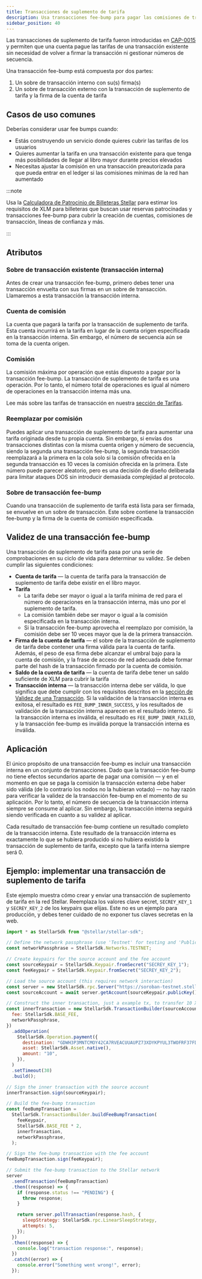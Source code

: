 ```yaml
---
title: Transacciones de suplemento de tarifa
description: Usa transacciones fee-bump para pagar las comisiones de transacción en nombre de otra cuenta sin volver a firmar la transacción.
sidebar_position: 40
---
```



Las transacciones de suplemento de tarifa fueron introducidas en [CAP-0015](https://github.com/stellar/stellar-protocol/blob/master/core/cap-0015.md) y permiten que una cuenta pague las tarifas de una transacción existente sin necesidad de volver a firmar la transacción ni gestionar números de secuencia.

Una transacción fee-bump está compuesta por dos partes:

1. Un sobre de transacción interno con su(s) firma(s)
2. Un sobre de transacción externo con la transacción de suplemento de tarifa y la firma de la cuenta de tarifa

## Casos de uso comunes

Deberías considerar usar fee bumps cuando:

- Estás construyendo un servicio donde quieres cubrir las tarifas de los usuarios
- Quieres aumentar la tarifa en una transacción existente para que tenga más posibilidades de llegar al libro mayor durante precios elevados
- Necesitas ajustar la comisión en una transacción preautorizada para que pueda entrar en el ledger si las comisiones mínimas de la red han aumentado

:::note

Usa la [Calculadora de Patrocinio de Billeteras Stellar](../../../tools/developer-tools/wallets.mdx#stellar-wallet-sponsorship-calculator) para estimar los requisitos de XLM para billeteras que buscan usar reservas patrocinadas y transacciones fee-bump para cubrir la creación de cuentas, comisiones de transacción, líneas de confianza y más.

:::

## Atributos

### Sobre de transacción existente (transacción interna)

Antes de crear una transacción fee-bump, primero debes tener una transacción envuelta con sus firmas en un sobre de transacción. Llamaremos a esta transacción la transacción interna.

### Cuenta de comisión

La cuenta que pagará la tarifa por la transacción de suplemento de tarifa. Esta cuenta incurrirá en la tarifa en lugar de la cuenta origen especificada en la transacción interna. Sin embargo, el número de secuencia aún se toma de la cuenta origen.

### Comisión

La comisión máxima por operación que estás dispuesto a pagar por la transacción fee-bump. La transacción de suplemento de tarifa es una operación. Por lo tanto, el número total de operaciones es igual al número de operaciones en la transacción interna más una.

Lee más sobre las tarifas de transacción en nuestra [sección de Tarifas](../../../learn/fundamentals/fees-resource-limits-metering.mdx).

### Reemplazar por comisión

Puedes aplicar una transacción de suplemento de tarifa para aumentar una tarifa originada desde tu propia cuenta. Sin embargo, si envías dos transacciones distintas con la misma cuenta origen y número de secuencia, siendo la segunda una transacción fee-bump, la segunda transacción reemplazará a la primera en la cola solo si la comisión ofrecida en la segunda transacción es 10 veces la comisión ofrecida en la primera. Este número puede parecer aleatorio, pero es una decisión de diseño deliberada para limitar ataques DOS sin introducir demasiada complejidad al protocolo.

### Sobre de transacción fee-bump

Cuando una transacción de suplemento de tarifa está lista para ser firmada, se envuelve en un sobre de transacción. Este sobre contiene la transacción fee-bump y la firma de la cuenta de comisión especificada.

## Validez de una transacción fee-bump

Una transacción de suplemento de tarifa pasa por una serie de comprobaciones en su ciclo de vida para determinar su validez. Se deben cumplir las siguientes condiciones:

- **Cuenta de tarifa** — la cuenta de tarifa para la transacción de suplemento de tarifa debe existir en el libro mayor.
- **Tarifa**
  - La tarifa debe ser mayor o igual a la tarifa mínima de red para el número de operaciones en la transacción interna, más uno por el suplemento de tarifa.
  - La comisión también debe ser mayor o igual a la comisión especificada en la transacción interna.
  - Si la transacción fee-bump aprovecha el reemplazo por comisión, la comisión debe ser 10 veces mayor que la de la primera transacción.
- **Firma de la cuenta de tarifa** — el sobre de la transacción de suplemento de tarifa debe contener una firma válida para la cuenta de tarifa. Además, el peso de esa firma debe alcanzar el umbral bajo para la cuenta de comisión, y la frase de acceso de red adecuada debe formar parte del hash de la transacción firmado por la cuenta de comisión.
- **Saldo de la cuenta de tarifa** — la cuenta de tarifa debe tener un saldo suficiente de XLM para cubrir la tarifa
- **Transacción interna** — la transacción interna debe ser válida, lo que significa que debe cumplir con los requisitos descritos en la [sección de Validez de una Transacción](../../../learn/fundamentals/transactions/operations-and-transactions.mdx#transaction-and-operation-validity). Si la validación de la transacción interna es exitosa, el resultado es `FEE_BUMP_INNER_SUCCESS`, y los resultados de validación de la transacción interna aparecen en el resultado interno. Si la transacción interna es inválida, el resultado es `FEE_BUMP_INNER_FAILED`, y la transacción fee-bump es inválida porque la transacción interna es inválida.

## Aplicación

El único propósito de una transacción fee-bump es incluir una transacción interna en un conjunto de transacciones. Dado que la transacción fee-bump no tiene efectos secundarios aparte de pagar una comisión — y en el momento en que se paga la comisión la transacción externa debe haber sido válida (de lo contrario los nodos no la hubieran votado) — no hay razón para verificar la validez de la transacción fee-bump en el momento de su aplicación. Por lo tanto, el número de secuencia de la transacción interna siempre se consume al aplicar. Sin embargo, la transacción interna seguirá siendo verificada en cuanto a su validez al aplicar.

Cada resultado de transacción fee-bump contiene un resultado completo de la transacción interna. Este resultado de la transacción interna es exactamente lo que se hubiera producido si no hubiera existido la transacción de suplemento de tarifa, excepto que la tarifa interna siempre será 0.

## Ejemplo: implementar una transacción de suplemento de tarifa

Este ejemplo muestra cómo crear y enviar una transacción de suplemento de tarifa en la red Stellar. Reemplaza los valores clave secret, `SECREY_KEY_1` y `SECREY_KEY_2` de los keypairs que elijas. Este no es un ejemplo para producción, y debes tener cuidado de no exponer tus claves secretas en la web.

<CodeExample>

```js
import * as StellarSdk from "@stellar/stellar-sdk";

// Define the network passphrase (use 'Testnet' for testing and 'Public Global Stellar Network ; September 2015' for production)
const networkPassphrase = StellarSdk.Networks.TESTNET;

// Create keypairs for the source account and the fee account
const sourceKeypair = StellarSdk.Keypair.fromSecret("SECREY_KEY_1");
const feeKeypair = StellarSdk.Keypair.fromSecret("SECREY_KEY_2");

// Load the source account (this requires network interaction)
const server = new StellarSdk.rpc.Server("https://soroban-testnet.stellar.org");
const sourceAccount = await server.getAccount(sourceKeypair.publicKey());

// Construct the inner transaction, just a example tx, to transfer 10 XLM to a destination account
const innerTransaction = new StellarSdk.TransactionBuilder(sourceAccount, {
  fee: StellarSdk.BASE_FEE,
  networkPassphrase,
})
  .addOperation(
    StellarSdk.Operation.payment({
      destination: "GDWH3P3MNTCMOY42CA7RVEACUUAUPZ73XDYKPYUL3TWOFRF37FD6OVM6",
      asset: StellarSdk.Asset.native(),
      amount: "10",
    }),
  )
  .setTimeout(30)
  .build();

// Sign the inner transaction with the source account
innerTransaction.sign(sourceKeypair);

// Build the fee-bump transaction
const feeBumpTransaction =
  StellarSdk.TransactionBuilder.buildFeeBumpTransaction(
    feeKeypair,
    StellarSdk.BASE_FEE * 2,
    innerTransaction,
    networkPassphrase,
  );

// Sign the fee-bump transaction with the fee account
feeBumpTransaction.sign(feeKeypair);

// Submit the fee-bump transaction to the Stellar network
server
  .sendTransaction(feeBumpTransaction)
  .then((response) => {
    if (response.status !== "PENDING") {
      throw response;
    }

    return server.pollTransaction(response.hash, {
      sleepStrategy: StellarSdk.rpc.LinearSleepStrategy,
      attempts: 5,
    });
  })
  .then((response) => {
    console.log("transaction response:", response);
  })
  .catch((error) => {
    console.error("Something went wrong!", error);
  });
```

</CodeExample>
